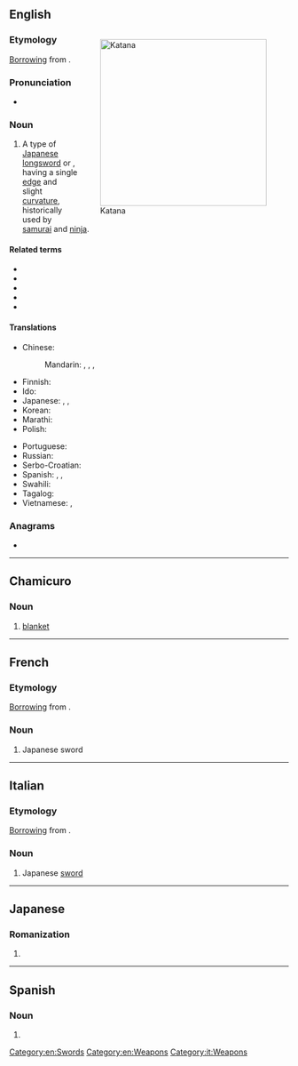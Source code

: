 ==English==
<div style="float:right;">
{{wp|Katana}}
[[File:Antique Japanese katana.JPG|300px|thumb|Katana]]
</div>

===Etymology===
[[Appendix:Glossary#loanword|Borrowing]] from {{bor|en|ja|刀|tr=katana|lit=[[sword]]}}.

===Pronunciation===
* {{a|US}} {{IPA|/kəˈtɑnə/|[kɪ̈ˈtʰɑnə]|lang=en}}

===Noun===
{{en-noun|katana|s}}

# A type of [[Japanese]] [[longsword]] or {{m|ja|日本刀|tr=nihontō}}, having a single [[edge]] and slight [[curvature]], historically used by [[samurai]] and [[ninja]].

====Related terms====
* {{l|en|tsurugi}}
* {{l|en|chokutō}}
* {{l|en|wakizashi}}
* {{l|en|ōdachi}}
* {{l|en|nodachi}}

====Translations====
{{trans-top|a type of Japanese longsword}}
* Chinese:
*: Mandarin: {{t+|cmn|日本刀|tr=Rìběndāo|sc=Hani}}, {{t|cmn|武士刀|tr=wǔshìdāo|sc=Hani}}, {{t|cmn|卡塔納|sc=Hani}}, {{t|cmn|卡塔纳|tr=kǎtǎnà|sc=Hani}}
* Finnish: {{t+|fi|katana}}
* Ido: {{t|io|katana}}
* Japanese: {{t+|ja|かたな|tr=katana}}, {{t+|ja|刀|tr=かたな, katana}}, {{t+|ja|日本刀|tr=にほんとう, nihontō}}
* Korean: {{t|ko|가타나}}
* Marathi: {{t|mr|काताना|f|tr=kātānā|sc=Deva}}
* Polish: {{t+|pl|katana|f}}
{{trans-mid}}
* Portuguese: {{t+|pt|catana|f}}
* Russian: {{t+|ru|ката́на|f}}
* Serbo-Croatian: {{t+|sh|katana|f}}
* Spanish: {{t+|es|catana|f}}, {{t|es|catán|m}}, {{t|es|katana|f}}
* Swahili: {{t|sw|katana}}
* Tagalog: {{t|tl|katana}}
* Vietnamese: {{t|vi|katana}}, {{t|vi|ca-ta-na}}
{{trans-bottom}}

===Anagrams===
* {{anagrams|en|Nakata|Tanaka}}

[[Category:en:Swords]]
[[Category:en:Weapons]]

----

==Chamicuro==

===Noun===
{{head|ccc|noun}}

# [[blanket]]

----

==French==
{{wp|lang=fr|Katana}}

===Etymology===
[[Appendix:Glossary#loanword|Borrowing]] from {{bor|fr|ja|刀|tr=katana|lit=[[sword]]}}.

===Noun===
{{fr-noun|m}}

# Japanese sword

----

==Italian==
{{wp|lang=it|Katana}}

===Etymology===
[[Appendix:Glossary#loanword|Borrowing]] from {{bor|it|ja|刀|tr=katana|lit=[[sword]]}}.

===Noun===
{{it-noun|f}}

# Japanese [[sword]]

[[Category:it:Weapons]]

----

==Japanese==

===Romanization===
{{ja-romaji}}

# {{ja-romanization of|かたな}}

----

==Spanish==

===Noun===
{{es-noun|f}}

# {{alternative spelling of|catana|lang=es}}